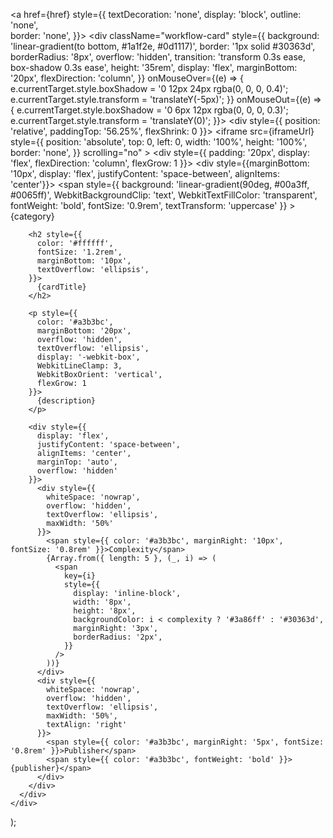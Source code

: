   <a href={href} style={{ 
    textDecoration: 'none', 
    display: 'block', 
    outline: 'none',  
    border: 'none',
  }}> 
    <div className="workflow-card" style={{
      background: 'linear-gradient(to bottom, #1a1f2e, #0d1117)',
      border: '1px solid #30363d',
      borderRadius: '8px',
      overflow: 'hidden',
      transition: 'transform 0.3s ease, box-shadow 0.3s ease',
      height: '35rem',
      display: 'flex',
      marginBottom: '20px',
      flexDirection: 'column',
    }}
    onMouseOver={(e) => {
      e.currentTarget.style.boxShadow = '0 12px 24px rgba(0, 0, 0, 0.4)';
      e.currentTarget.style.transform = 'translateY(-5px)';
    }}
    onMouseOut={(e) => {
      e.currentTarget.style.boxShadow = '0 6px 12px rgba(0, 0, 0, 0.3)';
      e.currentTarget.style.transform = 'translateY(0)';
    }}>
      <div style={{ position: 'relative', paddingTop: '56.25%', flexShrink: 0 }}>
        <iframe 
          src={iframeUrl} 
          style={{
            position: 'absolute',
            top: 0,
            left: 0,
            width: '100%',
            height: '100%',
            border: 'none',
          }}
          scrolling="no"
        ></iframe>
      </div>
      <div style={{ padding: '20px', display: 'flex', flexDirection: 'column', flexGrow: 1 }}>
        <div style={{marginBottom: '10px', display: 'flex', justifyContent: 'space-between', alignItems: 'center'}}>
          <span 
            style={{ 
              background: 'linear-gradient(90deg, #00a3ff, #0065ff)',
              WebkitBackgroundClip: 'text',
              WebkitTextFillColor: 'transparent',
              fontWeight: 'bold',
              fontSize: '0.9rem',
              textTransform: 'uppercase'
            }}
          >
            {category}
          </span>
        </div>
        
        <h2 style={{ 
          color: '#ffffff', 
          fontSize: '1.2rem', 
          marginBottom: '10px',
          textOverflow: 'ellipsis',
        }}>
          {cardTitle}
        </h2>
        
        <p style={{ 
          color: '#a3b3bc', 
          marginBottom: '20px',
          overflow: 'hidden',
          textOverflow: 'ellipsis',
          display: '-webkit-box',
          WebkitLineClamp: 3,
          WebkitBoxOrient: 'vertical',
          flexGrow: 1
        }}>
          {description}
        </p>
        
        <div style={{ 
          display: 'flex', 
          justifyContent: 'space-between', 
          alignItems: 'center', 
          marginTop: 'auto',
          overflow: 'hidden'
        }}>
          <div style={{ 
            whiteSpace: 'nowrap', 
            overflow: 'hidden', 
            textOverflow: 'ellipsis',
            maxWidth: '50%'
          }}>
            <span style={{ color: '#a3b3bc', marginRight: '10px', fontSize: '0.8rem' }}>Complexity</span>
            {Array.from({ length: 5 }, (_, i) => (
              <span
                key={i}
                style={{
                  display: 'inline-block',
                  width: '8px',
                  height: '8px',
                  backgroundColor: i < complexity ? '#3a86ff' : '#30363d',
                  marginRight: '3px',
                  borderRadius: '2px',
                }}
              />
            ))}
          </div>
          <div style={{ 
            whiteSpace: 'nowrap', 
            overflow: 'hidden', 
            textOverflow: 'ellipsis',
            maxWidth: '50%',
            textAlign: 'right'
          }}>
            <span style={{ color: '#a3b3bc', marginRight: '5px', fontSize: '0.8rem' }}>Publisher</span>
            <span style={{ color: '#a3b3bc', fontWeight: 'bold' }}>{publisher}</span>
          </div>
        </div>
      </div>
    </div>
  </a>
);